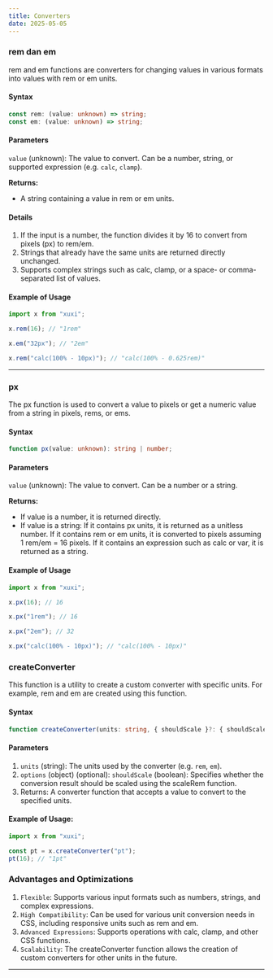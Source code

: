 ```yaml
---
title: Converters
date: 2025-05-05
---
```


### rem dan em

rem and em functions are converters for changing values ​​in various formats into values ​​with rem or em units.

#### Syntax

```ts
const rem: (value: unknown) => string;
const em: (value: unknown) => string;
```

#### Parameters

`value` (unknown): The value to convert. Can be a number, string, or supported expression (e.g. `calc`, `clamp`).

**Returns:**

- A string containing a value in rem or em units.

#### Details

1. If the input is a number, the function divides it by 16 to convert from pixels (px) to rem/em.
2. Strings that already have the same units are returned directly unchanged.
3. Supports complex strings such as calc, clamp, or a space- or comma-separated list of values.

#### Example of Usage

```ts
import x from "xuxi";

x.rem(16); // "1rem"

x.em("32px"); // "2em"

x.rem("calc(100% - 10px)"); // "calc(100% - 0.625rem)"
```

---

### px

The px function is used to convert a value to pixels or get a numeric value from a string in pixels, rems, or ems.

#### Syntax

```ts
function px(value: unknown): string | number;
```

#### Parameters

`value` (unknown): The value to convert. Can be a number or a string.

**Returns:**

- If value is a number, it is returned directly.
- If value is a string:
  If it contains px units, it is returned as a unitless number.
  If it contains rem or em units, it is converted to pixels assuming 1 rem/em = 16 pixels.
  If it contains an expression such as calc or var, it is returned as a string.

#### Example of Usage

```ts
import x from "xuxi";

x.px(16); // 16

x.px("1rem"); // 16

x.px("2em"); // 32

x.px("calc(100% - 10px)"); // "calc(100% - 10px)"
```

### createConverter

This function is a utility to create a custom converter with specific units. For example, rem and em are created using this function.

#### Syntax

```ts
function createConverter(units: string, { shouldScale }?: { shouldScale?: boolean }): (value: unknown) => string;
```

#### Parameters

1. `units` (string): The units used by the converter (e.g. `rem`, `em`).
2. `options` (object) (optional):
   `shouldScale` (boolean): Specifies whether the conversion result should be scaled using the scaleRem function.
3. Returns: A converter function that accepts a value to convert to the specified units.

#### Example of Usage:

```ts
import x from "xuxi";

const pt = x.createConverter("pt");
pt(16); // "1pt"
```

### Advantages and Optimizations

1. `Flexible`: Supports various input formats such as numbers, strings, and complex expressions.
2. `High Compatibility`: Can be used for various unit conversion needs in CSS, including responsive units such as rem and em.
3. `Advanced Expressions`: Supports operations with calc, clamp, and other CSS functions.
4. `Scalability`: The createConverter function allows the creation of custom converters for other units in the future.

---
